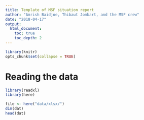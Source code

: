 ```yaml
---
title: Template of MSF situation report
author: "Amrish Baidjoe, Thibaut Jombart, and the MSF crew"
date: "2018-04-17"
output:
  html_document:
    toc: true
    toc_depth: 2
---
```




```r

library(knitr)
opts_chunk$set(collapse = TRUE)

```




# Reading the data

```r

library(readxl)
library(here)


```

```r

file <- here("data/xlsx/")
dim(dat)
head(dat)

```
